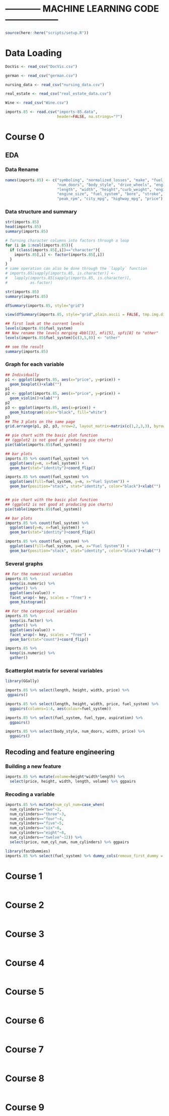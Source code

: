 # ------------ MACHINE LEARNING CODE ------------------

```{r, echo = FALSE, message = FALSE, warning = FALSE}
source(here::here("scripts/setup.R"))
```

# Data Loading

```{r, echo = FALSE, message = FALSE}
DocVis <- read_csv("DocVis.csv")

german <- read_csv("german.csv")

nursing_data <- read_csv("nursing_data.csv")

real_estate <- read_csv("real_estate_data.csv")

Wine <- read_csv("Wine.csv")

imports.85 <- read.csv("imports-85.data", 
                       header=FALSE, na.strings="?")

```

# Course 0

## EDA

### Data Rename

```{r, echo = FALSE, message = FALSE}
names(imports.85) <- c("symboling", "normalized_losses", "make", "fuel_type", "aspiration",
                       "num_doors", "body_style", "drive_wheels", "engine_location", "wheel_base",
                       "length", "width", "height","curb_weight", "engine_type", "num_cylinders",
                       "engine_size", "fuel_system", "bore", "stroke", "compression_ratio", "horsepower",
                       "peak_rpm", "city_mpg", "highway_mpg", "price")
```

### Data structure and summary

```{r, echo = FALSE, message = FALSE}

str(imports.85)
head(imports.85)
summary(imports.85)

# Turning character columns into factors through a loop
for (i in 1:ncol(imports.85)){
  if (class(imports.85[,i])=="character"){
    imports.85[,i] <- factor(imports.85[,i])
  }
}
# same operation can also be done through the `lapply` function
# imports.85[sapply(imports.85, is.character)] <-
#   lapply(imports.85[sapply(imports.85, is.character)],
#          as.factor)

str(imports.85)
summary(imports.85)

dfSummary(imports.85, style="grid")

view(dfSummary(imports.85, style="grid",plain.ascii = FALSE, tmp.img.dir = "/tmp"))

## first look at the current levels
levels(imports.85$fuel_system)
## Now rename the levels merging 4bbl[3], mfi[5], spfi[8] to "other"
levels(imports.85$fuel_system)[c(3,5,8)] <- "other"

## see the result
summary(imports.85)

```

### Graph for each variable

```{r, echo = FALSE, message = FALSE}


## Individually
p1 <- ggplot(imports.85, aes(x="price", y=price)) + 
  geom_boxplot()+xlab("")
p1
p2 <- ggplot(imports.85, aes(x="price", y=price)) + 
  geom_violin()+xlab("")
p2
p3 <- ggplot(imports.85, aes(x=price)) + 
  geom_histogram(color="black", fill="white")
p3
## The 3 plots on the same page
grid.arrange(p1, p2, p3, nrow=2, layout_matrix=matrix(c(1,2,3,3), byrow=TRUE, nc=2))

## pie chart with the basic plot function
## (ggplot2 is not good at producing pie charts)
pie(table(imports.85$fuel_system))

## bar plots
imports.85 %>% count(fuel_system) %>%
  ggplot(aes(y=n, x=fuel_system)) + 
  geom_bar(stat="identity")+coord_flip()

imports.85 %>% count(fuel_system) %>%
  ggplot(aes(fill=fuel_system, y=n, x="Fuel System")) + 
  geom_bar(position="stack", stat="identity", color="black")+xlab("")


## pie chart with the basic plot function
## (ggplot2 is not good at producing pie charts)
pie(table(imports.85$fuel_system))

## bar plots
imports.85 %>% count(fuel_system) %>%
  ggplot(aes(y=n, x=fuel_system)) + 
  geom_bar(stat="identity")+coord_flip()

imports.85 %>% count(fuel_system) %>%
  ggplot(aes(fill=fuel_system, y=n, x="Fuel System")) + 
  geom_bar(position="stack", stat="identity", color="black")+xlab("")
```

### Several graphs

```{r, echo = FALSE, message = FALSE}

## For the numerical variables
imports.85 %>%
  keep(is.numeric) %>% 
  gather() %>% 
  ggplot(aes(value)) +
  facet_wrap(~ key, scales = "free") +
  geom_histogram()

## For the categorical variables
imports.85 %>%
  keep(is.factor) %>% 
  gather() %>% 
  ggplot(aes(value)) +
  facet_wrap(~ key, scales = "free") +
  geom_bar(stat="count")+coord_flip()

imports.85 %>%
  keep(is.numeric) %>% 
  gather()
```

### Scatterplot matrix for several variables

```{r, echo = FALSE, message = FALSE}
library(GGally)

imports.85 %>% select(length, height, width, price) %>% 
 ggpairs()

imports.85 %>% select(length, height, width, price, fuel_system) %>% 
  ggpairs(columns=1:4, aes(colour=fuel_system))

imports.85 %>% select(fuel_system, fuel_type, aspiration) %>% 
  ggpairs()

imports.85 %>% select(body_style, num_doors, width, price) %>% 
  ggpairs()

```



## Recoding and feature engineering

### Building a new feature

```{r, echo = FALSE, message = FALSE}

imports.85 %>% mutate(volume=height*width*length) %>% 
  select(price, height, width, length, volume) %>% ggpairs
```

### Recoding a variable

```{r, echo = FALSE, message = FALSE}

imports.85 %>% mutate(num_cyl_num=case_when(
  num_cylinders=="two"~2, 
  num_cylinders=="three"~3, 
  num_cylinders=="four"~4, 
  num_cylinders=="five"~5, 
  num_cylinders=="six"~6, 
  num_cylinders=="eight"~8, 
  num_cylinders=="twelve"~12)) %>% 
  select(price, num_cyl_num, num_cylinders) %>% ggpairs

library(fastDummies)
imports.85 %>% select(fuel_system) %>% dummy_cols(remove_first_dummy = TRUE)

```



# Course 1

```{r, echo = FALSE, message = FALSE}


```


# Course 2 

```{r, echo = FALSE, message = FALSE}


```

# Course 3 

```{r, echo = FALSE, message = FALSE}


```

# Course 4 

```{r, echo = FALSE, message = FALSE}


```

# Course 5 

```{r, echo = FALSE, message = FALSE}


```

# Course 6 

```{r, echo = FALSE, message = FALSE}


```

# Course 7 

```{r, echo = FALSE, message = FALSE}


```

# Course 8 

```{r, echo = FALSE, message = FALSE}


```

# Course 9 

```{r, echo = FALSE, message = FALSE}


```


